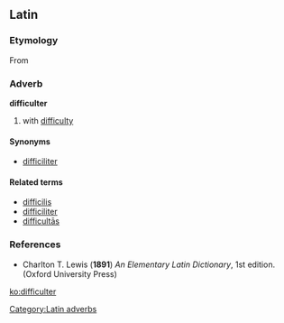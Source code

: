 ==Latin==

===Etymology===
From {{term|difficilis||difficult, troublesome|lang=la}}

===Adverb===
'''difficulter'''

# with [[difficulty]]

====Synonyms====
* {{sense|with difficulty}} [[difficiliter]]

====Related terms====
* [[difficilis]]
* [[difficiliter]]
* [[difficultas|difficultās]]

===References===
* Charlton T. Lewis ('''1891''') ''An Elementary Latin Dictionary'', 1st edition. (Oxford University Press)

[[Category:Latin adverbs]]

[[ko:difficulter]]